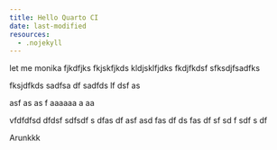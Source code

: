 ```yaml
---
title: Hello Quarto CI
date: last-modified
resources:
  - .nojekyll
---
```

let me monika
fjkdfjks
fkjskfjkds
kldjsklfjdks
fkdjfkdsf
sfksdjfsadfks

fksjdfkds
sadfsa
df
sadfds
lf
dsf
as

asf
as
as
f
aaaaaa
a
aa

vfdfdfsd
dfdsf
sdfsdf
s
dfas
df
asf
asd
fas
df
ds
fas
df
sf
sd
f
sdf
s
df

Arunkkk